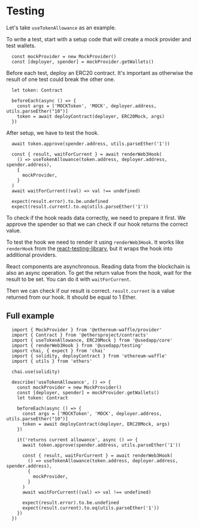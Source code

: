# Testing

Let's take ``useTokenAllowance`` as an example.

To write a test, start with a setup code that will create a mock provider and test wallets.

```tsx
  const mockProvider = new MockProvider()
  const [deployer, spender] = mockProvider.getWallets()
```

Before each test, deploy an ERC20 contract. It's important as otherwise the result of one
test could break the other one.

```tsx
  let token: Contract

  beforeEach(async () => {
    const args = ['MOCKToken', 'MOCK', deployer.address, utils.parseEther("10")]
    token = await deployContract(deployer, ERC20Mock, args)
  })
```

After setup, we have to test the hook.

```tsx
  await token.approve(spender.address, utils.parseEther('1'))

  const { result, waitForCurrent } = await renderWeb3Hook(
    () => useTokenAllowance(token.address, deployer.address, spender.address),
    {
      mockProvider,
    }
  )
  await waitForCurrent((val) => val !== undefined)

  expect(result.error).to.be.undefined
  expect(result.current).to.eq(utils.parseEther('1'))
```

To check if the hook reads data correctly, we need to prepare it first. We approve the spender so that we can check if our hook returns the correct value.

To test the hook we need to render it using ``renderWeb3Hook``. It works like ``renderHook`` from the [react-testing-library](https://testing-library.com/docs/react-testing-library/intro/),
but it wraps the hook into additional providers.

React components are asynchronous. Reading data from the blockchain is also an async operation.
To get the return value from the hook, wait for the result to be set. You can do it with ``waitForCurrent``.

Then we can check if our result is correct. ``result.current`` is a value returned from our hook. It should be equal to 1 Ether.

## Full example

```tsx
  import { MockProvider } from '@ethereum-waffle/provider'
  import { Contract } from '@ethersproject/contracts'
  import { useTokenAllowance, ERC20Mock } from '@usedapp/core'
  import { renderWeb3Hook } from '@usedapp/testing'
  import chai, { expect } from 'chai'
  import { solidity, deployContract } from 'ethereum-waffle'
  import { utils } from 'ethers'

  chai.use(solidity)

  describe('useTokenAllowance', () => {
    const mockProvider = new MockProvider()
    const [deployer, spender] = mockProvider.getWallets()
    let token: Contract

    beforeEach(async () => {
      const args = ['MOCKToken', 'MOCK', deployer.address, utils.parseEther("10")]
      token = await deployContract(deployer, ERC20Mock, args)
    })

    it('returns current allowance', async () => {
      await token.approve(spender.address, utils.parseEther('1'))

      const { result, waitForCurrent } = await renderWeb3Hook(
        () => useTokenAllowance(token.address, deployer.address, spender.address),
        {
          mockProvider,
        }
      )
      await waitForCurrent((val) => val !== undefined)

      expect(result.error).to.be.undefined
      expect(result.current).to.eq(utils.parseEther('1'))
    })
  })
```
